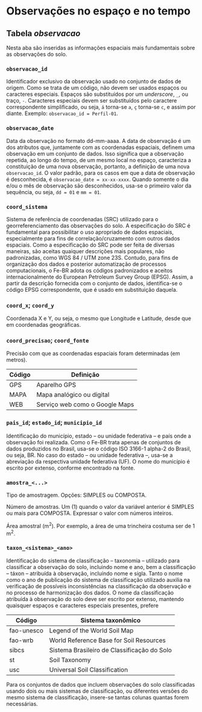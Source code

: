 # Observações no espaço e no tempo

## Tabela *observacao*

Nesta aba são inseridas as informações espaciais mais fundamentais sobre as observações do solo.

### `observacao_id`

Identificador exclusivo da observação usado no conjunto de dados de origem. Como se trata de um código, não 
devem ser usados espaços ou caracteres especiais. Espaços são substituídos por um *underscore*, `_`, ou traço,
`-`. Caracteres especiais devem ser substituídos pelo caractere correspondente simplificado, ou seja, `á`
torna-se `a`, `ç` torna-se `c`, e assim por diante. Exemplo: `observacao_id = Perfil-01`.

### `observacao_date`

Data da observação no formato dd-mm-aaaa. A data de observação é um dos atributos que, juntamente com as
coordenadas espaciais, definem uma observação em um conjunto de dados. Isso significa que a observação 
repetida, ao longo do tempo, de um mesmo local no espaço, caracteriza a constituição de uma nova observação,
portanto, a definição de uma nova `observacao_id`. O valor padrão, para os casos em que a data de observação é
desconhecida, é `observacao_date = xx-xx-xxxx`. Quando somente o dia e/ou o mês de observação são 
desconhecidos, usa-se o primeiro valor da sequência, ou seja, `dd = 01` e `mm = 01`.

### `coord_sistema`

Sistema de referência de coordenadas (SRC) utilizado para o georreferenciamento das observações do solo. A
especificação do SRC é fundamental para possibilitar o uso apropriado de dados espaciais, especialmente para 
fins de correlação/cruzamento com outros dados espaciais. Como a especificação do SRC pode ser feita de 
diversas maneiras, são aceitas quaiquer descrições mais populares, não padronizadas, como WGS 84 / UTM zone 
23S. Contudo, para fins de organização dos dados e posterior automatização de processos computacionais, o 
Fe-BR adota os códigos padronizados e aceitos internacionalmente do European Petroleum Survey Group (EPSG).
Assim, a partir da descrição fornecida com o conjunto de dados, identifica-se o código EPSG correspondente, 
que é usado em substituição daquela.

### `coord_x`; `coord_y`

Coordenada X e Y, ou seja, o mesmo que Longitude e Latitude, desde que em coordenadas geográficas.

### `coord_precisao`; `coord_fonte`

Precisão com que as coordenadas espaciais foram determinadas (em metros).

Código | Definição
------ | -------------------------------
GPS    | Aparelho GPS
MAPA   | Mapa analógico ou digital
WEB    | Serviço web como o Google Maps

### `pais_id`; `estado_id`; `municipio_id`

Identificação do município, estado -- ou unidade federativa -- e país onde a observação foi realizada. Como o
Fe-BR  trata apenas de conjuntos de dados produzidos no Brasil, usa-se o código ISO 3166-1 alpha-2 do Brasil, 
ou seja, BR. No caso do estado -- ou unidade federativa --, usa-se a abreviação da respectiva unidade 
federativa (UF). O nome do município é escrito por extenso, conforme encontrado na fonte.

### `amostra_<...>`

Tipo de amostragem. Opções: SIMPLES ou COMPOSTA.

Número de amostras. Um (1) quando o valor da variável anterior é SIMPLES ou mais para COMPOSTA. Expressar o valor com números inteiros.

Área amostral (m^2^). Por exemplo, a área de uma trincheira costuma ser de 1 m^2^.

### `taxon_<sistema>_<ano>`

Identificação do sistema de classificação -- taxonomia -- utilizado para classificar a observação do solo,
incluindo nome e ano, bem a classificação -- táxon -- atribuída à observação, incluíndo nome e sigla. Tanto o
nome como o ano de publicação do sistema de classificação utilizado auxilia na verificação de possíveis
inconsistências na classificação da observação e no processo de harmonização dos dados. O nome da 
classificação atribuída à observação do solo deve ser escrito por extenso, mantendo quaisquer espaços e
caracteres especiais presentes, prefere

Código     | Sistema taxonômico
---------- | -------------------------------------------
fao-unesco | Legend of the World Soil Map
fao-wrb    | World Reference Base for Soil Resources
sibcs      | Sistema Brasileiro de Classificação do Solo
st         | Soil Taxonomy
usc        | Universal Soil Classification

Para os conjuntos de dados que incluem observações do solo classificadas usando dois ou mais sistemas de
classificação, ou diferentes versões do mesmo sistema de classificação, insere-se tantas colunas quantas
forem necessárias.

